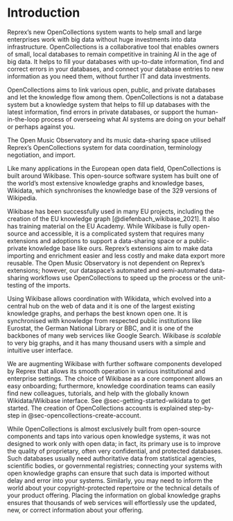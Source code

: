 # Introduction {.unnumbered}

Reprex's new OpenCollections system wants to help small and large enterprises work with big data without huge investments into data infrastructure. OpenCollections is a collaborative tool that enables owners of small, local databases to remain competitive in training AI in the age of big data. It helps to fill your databases with up-to-date information, find and correct errors in your databases, and connect your database entries to new information as you need them, without further IT and data investments.

OpenCollections aims to link various open, public, and private databases and let the knowledge flow among them. OpenCollections is not a database system but a knowledge system that helps to fill up databases with the latest information, find errors in private databases, or support the human-in-the-loop process of overseeing what AI systems are doing on your behalf or perhaps against you.

The Open Music Observatory and its music data-sharing space utilised Reprex's OpenCollections system for data coordination, terminology negotiation, and import.

Like many applications in the European open data field, OpenCollections is built around Wikibase. This open-source software system has built one of the world's most extensive knowledge graphs and knowledge bases, Wikidata, which synchronises the knowledge base of the 329 versions of Wikipedia.

Wikibase has been successfully used in many EU projects, including the creation of the EU knowledge graph [@diefenbach_wikibase_2021]. It also has training material on the EU Academy. While Wikibase is fully open-source and accessible, it is a complicated system that requires many extensions and adoptions to support a data-sharing space or a public-private knowledge base like ours. Reprex's extensions aim to make data importing and enrichment easier and less costly and make data export more reusable. The Open Music Observatory is not dependent on Reprex's extensions; however, our dataspace's automated and semi-automated data-sharing workflows use OpenCollections to speed up the process or the unit-testing of the imports.

Using Wikibase allows coordination with Wikidata, which evolved into a central hub on the web of data and it is one of the largest existing knowledge graphs, and perhaps the best known open one. It is synchronised with knowledge from respected public institutions like Eurostat, the German National Library or BBC, and it is one of the backbones of many web services like Google Search. Wikibase *is scalable* to very big graphs, and it has many thousand users with a simple and intuitive user interface.

We are augmenting Wikibase with further software components developed by Reprex that allows its smooth operation in various institutional and enterprise settings. The choice of Wikibase as a core component allows an easy onboarding; furthermore, knowledge coordination teams can easily find new colleagues, tutorials, and help with the globally known Wikidata/Wikibase interface. See @sec-getting-started-wikidata to get started. The creation of OpenCollections accounts is explained step-by-step in @sec-opencollections-create-account.

While OpenCollections is almost exclusively built from open-source components and taps into various open knowledge systems, it was not designed to work only with open data; in fact, its primary use is to improve the quality of proprietary, often very confidential, and protected databases. Such databases usually need authoritative data from statistical agencies, scientific bodies, or governmental registries; connecting your systems with open knowledge graphs can ensure that such data is imported without delay and error into your systems. Similarly, you may need to inform the world about your copyright-protected repertoire or the technical details of your product offering. Placing the information on global knowledge graphs ensures that thousands of web services will effortlessly use the updated, new, or correct information about your offering.

